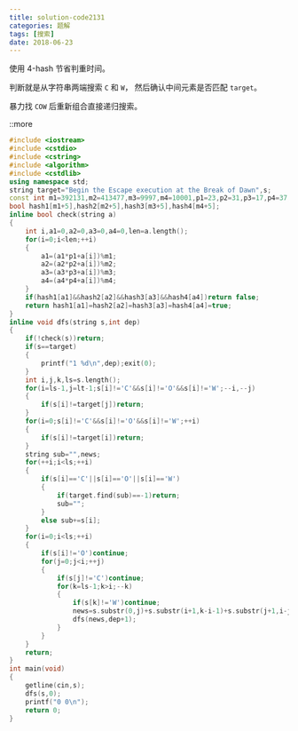 ```yaml
---
title: solution-code2131
categories: 题解
tags: [搜索]
date: 2018-06-23
---
```


使用 4-hash 节省判重时间。

判断就是从字符串两端搜索 `C` 和 `W`，
然后确认中间元素是否匹配 `target`。

暴力找 `COW` 后重新组合直接递归搜索。

::more


```cpp
#include <iostream>
#include <cstdio>
#include <cstring>
#include <algorithm>
#include <cstdlib>
using namespace std;
string target="Begin the Escape execution at the Break of Dawn",s;
const int m1=392131,m2=413477,m3=9997,m4=10001,p1=23,p2=31,p3=17,p4=37,lt=target.length();
bool hash1[m1+5],hash2[m2+5],hash3[m3+5],hash4[m4+5];
inline bool check(string a)
{
	int i,a1=0,a2=0,a3=0,a4=0,len=a.length();
	for(i=0;i<len;++i)
	{
		a1=(a1*p1+a[i])%m1;
		a2=(a2*p2+a[i])%m2;
		a3=(a3*p3+a[i])%m3;
		a4=(a4*p4+a[i])%m4;
	}
	if(hash1[a1]&&hash2[a2]&&hash3[a3]&&hash4[a4])return false;
	return hash1[a1]=hash2[a2]=hash3[a3]=hash4[a4]=true;
}
inline void dfs(string s,int dep)
{
	if(!check(s))return;
	if(s==target)
	{
		printf("1 %d\n",dep);exit(0);
	}
	int i,j,k,ls=s.length();
	for(i=ls-1,j=lt-1;s[i]!='C'&&s[i]!='O'&&s[i]!='W';--i,--j)
	{
		if(s[i]!=target[j])return;
	}
	for(i=0;s[i]!='C'&&s[i]!='O'&&s[i]!='W';++i)
	{
		if(s[i]!=target[i])return;
	}
	string sub="",news;
	for(++i;i<ls;++i)
	{
		if(s[i]=='C'||s[i]=='O'||s[i]=='W')
		{
			if(target.find(sub)==-1)return;
			sub="";
		}
		else sub+=s[i];
	}
	for(i=0;i<ls;++i)
	{
		if(s[i]!='O')continue;
		for(j=0;j<i;++j)
		{
			if(s[j]!='C')continue;
			for(k=ls-1;k>i;--k)
			{
				if(s[k]!='W')continue;
				news=s.substr(0,j)+s.substr(i+1,k-i-1)+s.substr(j+1,i-j-1)+s.substr(k+1);
				dfs(news,dep+1);
			}
		}
	}
	return;
}
int main(void)
{
	getline(cin,s);
	dfs(s,0);
	printf("0 0\n");
	return 0;
}

```
